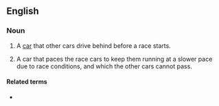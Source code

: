 ==English==

===Noun===
{{en-noun}}

# {{lb|en|motor racing}} A [[car]] that other cars drive behind before a race starts.
# {{lb|en|motor racing}} A car that paces the race cars to keep them running at a slower pace due to race conditions, and which the other cars cannot pass.

====Related terms====
* {{l|en|safety car}} {{qualifier|European English}}